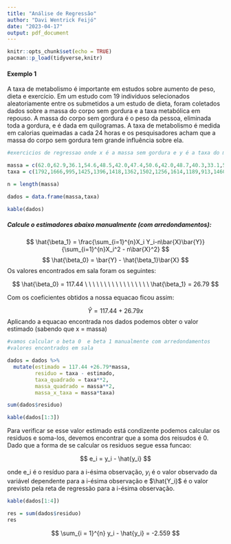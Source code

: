 ```yaml
---
title: "Análise de Regressão"
author: "Davi Wentrick Feijó"
date: "2023-04-17"
output: pdf_document
---
```


```r
knitr::opts_chunk$set(echo = TRUE)
pacman::p_load(tidyverse,knitr)
```

#### Exemplo 1 

A taxa de metabolismo é importante em estudos sobre aumento de peso, dieta e exercício. Em um estudo com 19 indivíduos selecionados aleatoriamente entre os submetidos a um estudo de dieta, foram coletados dados sobre a massa do corpo sem gordura e a taxa metabólica em repouso. A massa do corpo sem gordura é o peso da pessoa, eliminada toda a gordura, e é dada em quilogramas. A taxa de metabolismo é medida em calorias queimadas a cada 24 horas e os pesquisadores acham que a massa do corpo sem gordura tem grande influência sobre ela.

```r
#exercicios de regressao onde x é a massa sem gordura e y é a taxa do metabolismo

massa = c(62.0,62.9,36.1,54.6,48.5,42.0,47.4,50.6,42.0,48.7,40.3,33.1,51.9,42.4,34.5,51.1,41.2,51.9,46.9)
taxa = c(1792,1666,995,1425,1396,1418,1362,1502,1256,1614,1189,913,1460,1124,1052,1347,1204,1867,1439)

n = length(massa)

dados = data.frame(massa,taxa)
```

```r
kable(dados)
```

##### Calcule o estimadores abaixo manualmente (com arredondamentos):


$$
\hat{\beta_1} = \frac{\sum_{i=1}^{n}X_i Y_i-n\bar{X}\bar{Y}}{\sum_{i=1}^{n}X_i^2 - n\bar{X}^2}
$$
$$
\hat{\beta_0} = \bar{Y} - \hat{\beta_1}\bar{X}
$$
Os valores encontrados em sala foram os seguintes:


$$
\hat{\beta_0} = 117.44 \ \ \ \ \ \ \ \ \ \ \ \ \ \ \ \ \  \hat{\beta_1} = 26.79
$$

\newpage

Com os coeficientes obtidos a nossa equacao ficou assim:

$$
\hat{Y} = 117.44 + 26.79x_{}
$$
Aplicando a equacao encontrada nos dados podemos obter o valor estimado (sabendo que x = massa)
```r
#vamos calcular o beta 0  e beta 1 manualmente com arredondamentos
#valores encontrados em sala

dados = dados %>%
  mutate(estimado = 117.44 +26.79*massa,
         residuo = taxa - estimado,
         taxa_quadrado = taxa**2,
         massa_quadrado = massa**2,
         massa_x_taxa = massa*taxa)

sum(dados$residuo)
```

```r
kable(dados[1:3])
```

\newpage

Para verificar se esse valor estimado está condizente podemos calcular os residuos e soma-los, devemos encontrar que a soma dos reisudos é 0. Dado que a forma de se calcular os residuos segue essa funcao:

$$
e_i = y_i - \hat{y_i}
$$


onde e_i é o resíduo para a i-ésima observação, $y_i$ é o valor observado da variável dependente para a i-ésima observação e $\hat{Y_i}$ é o valor previsto pela reta de regressão para a i-ésima observação.

```r
kable(dados[1:4])
```


```r
res = sum(dados$residuo)
res
```


$$
\sum_{i = 1}^{n} y_i - \hat{y_i} = -2.559
$$







